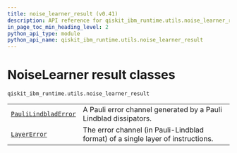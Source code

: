 ```yaml
---
title: noise_learner_result (v0.41)
description: API reference for qiskit_ibm_runtime.utils.noise_learner_result in qiskit-ibm-runtime v0.41
in_page_toc_min_heading_level: 2
python_api_type: module
python_api_name: qiskit_ibm_runtime.utils.noise_learner_result
---
```


<span id="noiselearner-result-classes-qiskit-ibm-runtime-utils-noise-learner-result" />

<span id="module-qiskit_ibm_runtime.utils.noise_learner_result" />

# NoiseLearner result classes

`qiskit_ibm_runtime.utils.noise_learner_result`

|                                                                                                                                            |                                                                                 |
| ------------------------------------------------------------------------------------------------------------------------------------------ | ------------------------------------------------------------------------------- |
| [`PauliLindbladError`](utils-noise-learner-result-pauli-lindblad-error "qiskit_ibm_runtime.utils.noise_learner_result.PauliLindbladError") | A Pauli error channel generated by a Pauli Lindblad dissipators.                |
| [`LayerError`](utils-noise-learner-result-layer-error "qiskit_ibm_runtime.utils.noise_learner_result.LayerError")                          | The error channel (in Pauli-Lindblad format) of a single layer of instructions. |

